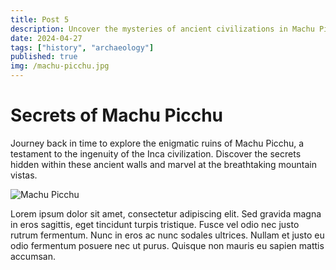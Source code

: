 ```yaml
---
title: Post 5
description: Uncover the mysteries of ancient civilizations in Machu Picchu.
date: 2024-04-27
tags: ["history", "archaeology"]
published: true
img: /machu-picchu.jpg
---
```


# Secrets of Machu Picchu

Journey back in time to explore the enigmatic ruins of Machu Picchu, a testament to the ingenuity of the Inca civilization. Discover the secrets hidden within these ancient walls and marvel at the breathtaking mountain vistas.

![Machu Picchu](/machu-picchu.jpg)

Lorem ipsum dolor sit amet, consectetur adipiscing elit. Sed gravida magna in eros sagittis, eget tincidunt turpis tristique. Fusce vel odio nec justo rutrum fermentum. Nunc in eros ac nunc sodales ultrices. Nullam et justo eu odio fermentum posuere nec ut purus. Quisque non mauris eu sapien mattis accumsan.
